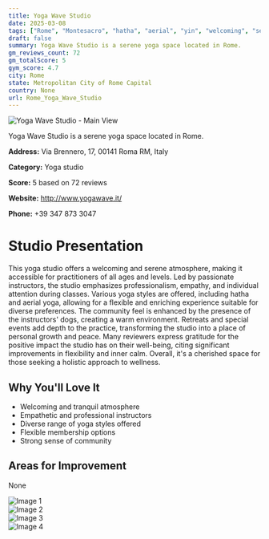 ```yaml
---
title: Yoga Wave Studio
date: 2025-03-08
tags: ["Rome", "Montesacro", "hatha", "aerial", "yin", "welcoming", "serene", "Rome"]  
draft: false
summary: Yoga Wave Studio is a serene yoga space located in Rome.
gm_reviews_count: 72
gm_totalScore: 5
gym_score: 4.7
city: Rome
state: Metropolitan City of Rome Capital
country: None
url: Rome_Yoga_Wave_Studio
---
```


<div className="aspect-[16/9] relative my-8">
  <img 
    src="https://lh5.googleusercontent.com/p/AF1QipNiBOPc_IA7AjnzAopmoAI43vXaHg4tF7uoMIA4=w1920-h1080-k-no"
    alt="Yoga Wave Studio - Main View"
    className="object-cover absolute inset-0 w-full h-full rounded-lg"
  />
</div>

Yoga Wave Studio is a serene yoga space located in Rome.

**Address:** Via Brennero, 17, 00141 Roma RM, Italy

**Category:** Yoga studio

**Score:** 5 based on 72 reviews

**Website:** http://www.yogawave.it/

**Phone:** +39 347 873 3047

# Studio Presentation

This yoga studio offers a welcoming and serene atmosphere, making it accessible for practitioners of all ages and levels. Led by passionate instructors, the studio emphasizes professionalism, empathy, and individual attention during classes. Various yoga styles are offered, including hatha and aerial yoga, allowing for a flexible and enriching experience suitable for diverse preferences. The community feel is enhanced by the presence of the instructors' dogs, creating a warm environment. Retreats and special events add depth to the practice, transforming the studio into a place of personal growth and peace. Many reviewers express gratitude for the positive impact the studio has on their well-being, citing significant improvements in flexibility and inner calm. Overall, it's a cherished space for those seeking a holistic approach to wellness.

## Why You'll Love It

- Welcoming and tranquil atmosphere
- Empathetic and professional instructors
- Diverse range of yoga styles offered
- Flexible membership options
- Strong sense of community

## Areas for Improvement

None

<div className="grid grid-cols-1 xl:grid-cols-2 gap-4 my-8">
<div className="aspect-[4/3] relative"><img src="https://lh5.googleusercontent.com/p/AF1QipMYAxYpo4mJX6vsLXO58jP6Vs0_qb56qKkZrr_E=w1920-h1080-k-no" alt="Image 1" className="object-cover absolute inset-0 w-full h-full rounded-lg" /></div>
<div className="aspect-[4/3] relative"><img src="https://lh5.googleusercontent.com/p/AF1QipNliSA8qrMOayDXVc7d0xX7F-sPgUZczsv1NNmu=w1920-h1080-k-no" alt="Image 2" className="object-cover absolute inset-0 w-full h-full rounded-lg" /></div>
<div className="aspect-[4/3] relative"><img src="https://lh5.googleusercontent.com/p/AF1QipODVXkZKa5Cb2q4bU46de2G6c9ev1h0VoLQFqpA=w1920-h1080-k-no" alt="Image 3" className="object-cover absolute inset-0 w-full h-full rounded-lg" /></div>
<div className="aspect-[4/3] relative"><img src="https://lh5.googleusercontent.com/p/AF1QipNNVOqMzAC0HQgqeCeb6ID74RfkuasC6o-THRNX=w1920-h1080-k-no" alt="Image 4" className="object-cover absolute inset-0 w-full h-full rounded-lg" /></div>
</div>